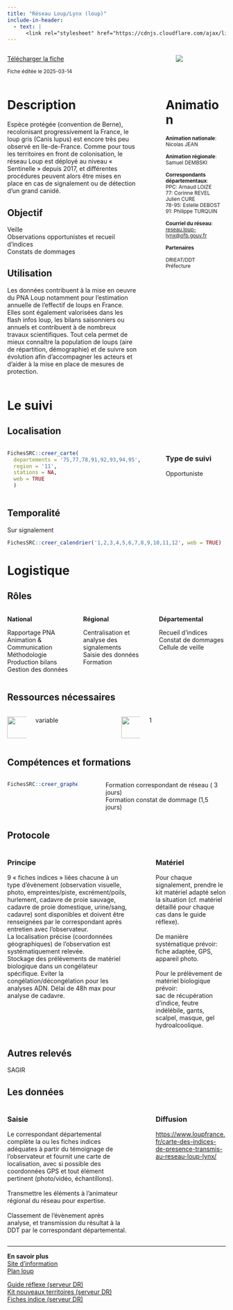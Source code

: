 ```yaml
---
title: "Réseau Loup/Lynx (loup)"
include-in-header:
  - text: |
      <link rel="stylesheet" href="https://cdnjs.cloudflare.com/ajax/libs/font-awesome/6.0.0-beta3/css/all.min.css">
---
```


:::::::::::::: {.columns}
::: {.column width="70%"}
<a href="loup.xlsx" class="btn btn-primary" download>
  <i class="fas fa-file-arrow-down"></i> Télécharger la fiche
</a>

<small>Fiche éditée le 2025-03-14</small>

:::
::: {.column width="5%"}
:::
::: {.column width="25%"}
<img src="https://www.loupfrance.fr/wp-content/uploads/Logo-xl-reseau-Loup-lynx-558x374.jpg" style="max-width:100%; max-height:150px; ">

:::
::::::::::::::


:::::::::::::: {.columns}
::: {.column width="65%"}
# Description

Espèce protégée (convention de Berne), recolonisant progressivement la France, le loup gris (Canis lupus) est encore très peu observé en Ile-de-France. Comme pour tous les territoires en front de colonisation, le réseau Loup est déployé au niveau « Sentinelle » depuis 2017, et différentes procédures peuvent alors être mises en place en cas de signalement ou de détection d’un grand canidé.


## Objectif

Veille<br>Observations opportunistes et recueil d'indices<br>Constats de dommages

## Utilisation

Les données contribuent à la mise en oeuvre du PNA Loup notamment pour l'estimation annuelle de l'effectif de loups en France. Elles sont également valorisées dans les flash infos loup, les bilans saisonniers ou annuels et contribuent à de nombreux travaux scientifiques. Tout cela permet de mieux connaître la population de loups (aire de répartition, démographie) et de suivre son évolution afin d’accompagner les acteurs et d'aider à la mise en place de mesures de protection.
:::
::: {.column width="5%"}
:::
::: {.column width="30%"}
# Animation
<small>
<b>Animation nationale</b>:<br>Nicolas JEAN<br><br><b>Animation régionale</b>:<br>Samuel DEMBSKI<br><br><b>Correspondants départementaux</b>:<br>PPC: Arnaud LOIZE<br>77: Corinne REVEL<br>       Julien CURE<br>78-95: Estelle DEBOST<br>91: Philippe TURQUIN<br><br><b>Courriel du réseau</b>:<br><a href='mailto:reseau.loup-lynx@ofb.gouv.fr'>reseau.loup-lynx@ofb.gouv.fr</a>

<b>Partenaires</b>

DRIEAT/DDT<br>Préfecture
</small>
:::
::::::::::::::

# Le suivi

## Localisation
:::::::::::::: {.columns}
::: {.column width="67%"}

```r
FichesSRC::creer_carte(
  departements = '75,77,78,91,92,93,94,95',
  region = '11',
  stations = NA,
  web = TRUE
  )
```

:::
:::{.column width="3%"}
:::
:::{.column width="30%"}
### Type de suivi
Opportuniste
:::
::::::::::::::
## Temporalité
Sur signalement


```r
FichesSRC::creer_calendrier('1,2,3,4,5,6,7,8,9,10,11,12', web = TRUE)
```


# Logistique

## Rôles
:::::::::::::: {.columns}
::: {.column width="33%"}
<b>National</b>

Rapportage PNA<br>Animation & Communication<br>Méthodologie<br>Production bilans<br>Gestion des données
:::
::: {.column width="33%"}
<b>Régional</b>

Centralisation et analyse des signalements<br>Saisie des données<br>Formation
:::
::: {.column width="33%"}
<b>Départemental</b>

Recueil d'indices<br>Constat de dommages<br>Cellule de veille
:::
::::::::::::::

## Ressources nécessaires

:::::::::::::: {.columns}
::: {.column width="10%"}
<img src="www/history.png" height="50">
:::
::: {.column width="40%"}
  variable
:::
::: {.column width="10%"}
<img src="www/standing-up-man.png" height="50">
:::
::: {.column width="40%"}
  1
:::
::::::::::::::


## Compétences et formations

:::::::::::::: {.columns}
::: {.column width="35%"}

```r
FichesSRC::creer_graphe_expertise('Maitrise')
```


:::
::: {.column width="5%"}
:::
::: {.column width="60%"}
Formation correspondant de réseau ( 3 jours)<br>Formation constat de dommage (1,5 jours)
:::
::::::::::::::


## Protocole
:::::::::::::: {.columns}
::: {.column width="60%"}
### Principe

9 « fiches indices » liées chacune à un type d’évènement (observation visuelle, photo, empreintes/piste, excrément/poils, hurlement, cadavre de proie sauvage, cadavre de proie domestique, urine/sang, cadavre) sont disponibles et doivent être renseignées par le correspondant après entretien avec l'observateur.<br>La localisation précise (coordonnées géographiques) de l'observation est systématiquement relevée.<br>Stockage des prélèvements de matériel biologique dans un congélateur spécifique. Eviter la congélation/décongélation pour les analyses ADN. Délai de 48h max pour analyse de cadavre.
:::
::: {.column width="5%"}
:::
::: {.column width="35%"}
### Matériel

Pour chaque signalement, prendre le kit matériel adapté selon la situation (cf. matériel détaillé pour chaque cas dans le guide réflexe).<br><br>De manière systématique prévoir:<br>fiche adaptée, GPS, appareil photo.<br><br>Pour le prélèvement de matériel biologique prévoir: <br>sac de récupération d’indice, feutre indélébile, gants, scalpel, masque, gel hydroalcoolique.
:::
::::::::::::::

## Autres relevés  
SAGIR

## Les données

:::::::::::::: {.columns}
::: {.column width="60%"}
### Saisie

Le correspondant départemental complète la ou les fiches indices adéquates à partir du témoignage de l'observateur et fournit une carte de localisation, avec si possible des coordonnées GPS et tout élément pertinent (photo/vidéo, échantillons).<br><br>Transmettre les éléments à l’animateur régional du réseau pour expertise.<br><br>Classement de l’évènement après analyse, et transmission du résultat à la DDT par le correspondant départemental.
:::
::: {.column width="5%"}
:::
::: {.column width="35%"}
### Diffusion

<a href='https://www.loupfrance.fr/carte-des-indices-de-presence-transmis-au-reseau-loup-lynx/'>https://www.loupfrance.fr/carte-des-indices-de-presence-transmis-au-reseau-loup-lynx/</a>
:::
::::::::::::::

<hr>

<div class="card">
  <b>En savoir plus</b><br>
  <a href="https://www.loupfrance.fr">Site d'information</a><br>
  <a href="https://agriculture.gouv.fr/plan-loup-un-nouveau-cadre-national-dactions-pour-renforcer-la-coexistence-du-loup-et-des-activites">Plan loup</a><br>
  
  <a href="\\ad.intra\dfs\COMMUNS\REGIONS\IDF\DR\05_CONNAISSANCE\Loup\Guide réflexe réseau Loup Lynx_DRIDF_v2.4.pdf">Guide réflexe (serveur DR)</a><br>
  <a href="\\ad.intra\dfs\COMMUNS\REGIONS\IDF\DR\05_CONNAISSANCE\Loup\01_Documentation\KIT_Nouveaux_Territoires.pdf">Kit nouveaux territoires (serveur DR)</a><br>
  <a href="\\ad.intra\dfs\COMMUNS\REGIONS\IDF\DR\05_CONNAISSANCE\Loup">Fiches indice (serveur DR)</a><br>
</div>
